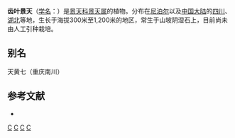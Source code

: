 {{Speciesbox 
| taxon = Sedum odontophyllum
| authority = Fröd.
}}

'''齿叶景天'''（[[学名|学名]]：{{lang|la|''Sedum odontophyllum''}}）是[[景天科|景天科]][[景天属|景天属]]的植物。分布在[[尼泊尔|尼泊尔]]以及[[中国大陆|中国大陆]]的[[四川|四川]]、[[湖北|湖北]]等地，生长于海拔300米至1,200米的地区，常生于山坡阴湿石上，目前尚未由人工引种栽培。

== 别名 ==
天黄七（重庆南川）

== 参考文献 ==
{{refbegin}}
* {{cite web| url =http://www.bioinfo.cn/db05/KmzwSpecies.php?action=view&id=6355| title =齿叶景天| work =中国高等植物数据库全库| publisher =中国科学院微生物研究所| author =昆明植物研究所| accessdate =2009-02-25| deadurl =yes| archiveurl =https://web.archive.org/web/20160305053836/http://www.bioinfo.cn/db05/KmzwSpecies.php?action=view&id=6355| archivedate =2016-03-05}}
{{refend}}
{{Taxonbar|from=Q11180343}}

{{DEFAULTSORT:Sedum odontophyllum}}
[[Category:景天属|C]]
[[Category:尼泊尔植物|C]]
[[Category:四川植物|C]]
[[Category:湖北植物|C]]